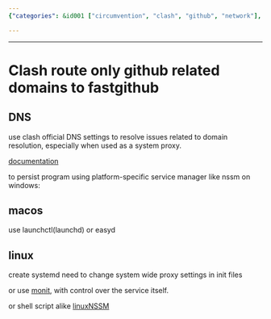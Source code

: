 ```yaml
---
{"categories": &id001 ["circumvention", "clash", "github", "network"], "category": "Clash, GitHub, Fastgithub, DNS settings, macOS, Linux, monit, shell scripts", "date": "2022-07-27 16:45:37", "description": "This article provides detailed instructions on how to route GitHub-related domains through Fastgithub using Clash and configuring DNS settings. It covers various system-specific methods, including launchctl for macOS and systemd for Linux, as well as alternative options like monit and shell scripts.", "tags": *id001, "title": "Clash route only github related domains to fastgithub"}

---
```


------

# Clash route only github related domains to fastgithub

## DNS

use clash official DNS settings to resolve issues related to domain resolution, especially when used as a system proxy.

[documentation](https://github.com/Dreamacro/clash/wiki/configuration#dns)

to persist program using platform-specific service manager like nssm on windows:

## macos

use launchctl(launchd) or easyd

## linux

create systemd
need to change system wide proxy settings in init files

or use [monit](https://mmonit.com/monit/documentation/monit.html), with control over the service itself.

or shell script alike [linuxNSSM](https://github.com/guolisongIsesol/linuxNssm)


